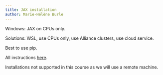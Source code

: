 ```yaml
---
title: JAX installation
author: Marie-Hélène Burle
---
```



Windows: JAX on CPUs only.

Solutions: WSL, use CPUs only, use Alliance clusters, use cloud service.

Best to use pip.

All instructions [here](https://jax.readthedocs.io/en/latest/installation.html).

Installations not supported in this course as we will use a remote machine.
